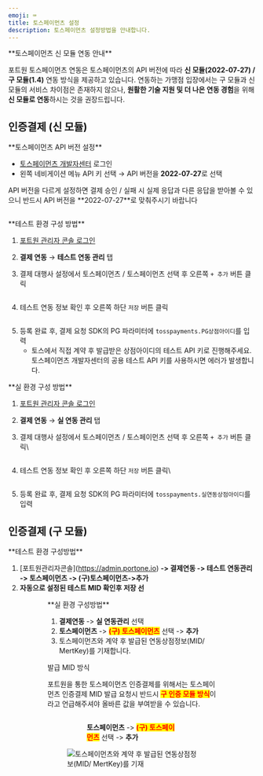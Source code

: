 ```yaml
---
emoji: ⌨
title: 토스페이먼츠 설정
description: 토스페이먼츠 설정방법을 안내합니다.
---
```





<Hint style="info">
**토스페이먼츠 신 모듈 연동 안내**

포트원 토스페이먼츠 연동은 토스페이먼츠의 API 버전에 따라 **신 모듈(2022-07-27) / 구 모듈(1.4)** 연동 방식을 제공하고 있습니다. 연동하는 가맹점 입장에서는 구 모듈과 신 모듈의 서비스 차이점은 존재하지 않으나, **원활한 기술 지원 및 더 나은 연동 경험**을 위해 **신 모듈로 연동**하시는 것을 권장드립니다.

</Hint>

## 인증결제 (신 모듈)

<Tabs>
<Tab title="토스페이먼츠 API 버전 설정">
**토스페이먼츠 API 버전 설정**

* [토스페이먼츠 개발자센터](https://app.tosspayments.com/signin?redirectUrl=https%3A%2F%2Fdevelopers.tosspayments.com%2Fmy%2Fapi-keys) 로그인
* 왼쪽 네비게이션 메뉴 API 키 선택 → API 버전을 **2022-07-27**로 선택

<Hint style="warning">
API 버전을 다르게 설정하면 결제 승인 / 실패 시 실제 응답과 다른 응답을 받아볼 수 있으니 반드시 API 버전을 **2022-07-27**로 맞춰주시기 바랍니다

</Hint>

<figure><img src="/gitbook-assets/ko/image (184) (2).png" alt=""/><figcaption></figcaption></figure>

</Tab>

<Tab title="테스트 결제">
**테스트 환경 구성 방법**

1. [포트원 관리자 콘솔 로그인](https://admin.portone.io/integration)
2. **결제 연동** → **테스트 연동 관리** 탭
3.  결제 대행사 설정에서 토스페이먼츠 / 토스페이먼츠 선택 후 오른쪽 `+ 추가` 버튼 클릭

    <figure><img src="/gitbook-assets/ko/image (181) (2).png" alt=""/><figcaption></figcaption></figure>
4. 테스트 연동 정보 확인 후 오른쪽 하단 `저장` 버튼 클릭

<figure><img src="/gitbook-assets/ko/image (1) (2) (1).png" alt=""/><figcaption></figcaption></figure>

5. 등록 완료 후, 결제 요청 SDK의 PG 파라미터에 `tosspayments.PG상점아이디`를 입력
   * 토스에서 직접 계약 후 발급받은 상점아이디의 테스트 API 키로 진행해주세요.\
     토스페이먼츠 개발자센터의 공용 테스트 API 키를 사용하시면 에러가 발생합니다.

</Tab>

<Tab title="실 결제">
**실 환경 구성 방법**

1. [포트원 관리자 콘솔 로그인](https://admin.portone.io/integration)
2. **결제 연동** → **실 연동 관리** 탭
3.  결제 대행사 설정에서 토스페이먼츠 / 토스페이먼츠 선택 후 오른쪽 `+ 추가` 버튼 클릭\\

    <figure><img src="/gitbook-assets/ko/image (177) (1).png" alt=""/><figcaption></figcaption></figure>
4.  테스트 연동 정보 확인 후 오른쪽 하단 `저장` 버튼 클릭\\

    <figure><img src="/gitbook-assets/ko/image (185) (2).png" alt=""/><figcaption></figcaption></figure>
5. 등록 완료 후, 결제 요청 SDK의 PG 파라미터에 `tosspayments.실연동상점아이디`를 입력

</Tab>
</Tabs>

## 인증**결제 (구 모듈)**

<Tabs>
<Tab title="테스트 결제">
**테스트 환경 구성방법**

1. \[포트원관리자콘솔]\(https://admin.portone.io) **-> 결제연동 -> 테스트 연동관리 -> 토스페이먼츠 -> (구)토스페이먼츠->추가**
2. **자동으로 설정된 테스트 MID 확인후 저장 선**

<Figure src="/gitbook-assets/ko/image (40) (1).png" caption="결제연동 -> 테스트 연동관리 -> 토스페이먼츠 -> (구)토스페이먼츠 ->추가" />

<Figure src="/gitbook-assets/ko/image (47) (1).png" caption="자동으로 설정된 테스트 MID 확인후 저장" />

</Tab>

<Tab title="실 결제">
**실 환경 구성방법**

1. **결제연동** -> **실 연동관리** 선택
2. **토스페이먼츠** -> <mark style="color:red;">**(구) 토스페이먼츠**</mark> 선택 -> **추가**
3. 토스페이먼츠와 계약 후 발급된 연동상점정보(MID/ MertKey)를 기재합니다.

<Hint style="danger">
발급 MID 방식

포트원을 통한 토스페이먼츠 인증결제를 위해서는 토스페이먼츠 인증결제 MID 발급 요청시 반드시 <mark style="color:red;">**구 인증 모듈 방식**</mark>이라고 언급해주셔야 올바른 값을 부여받을 수 있습니다.

</Hint>

<Figure src="/gitbook-assets/ko/image (1) (1) (1) (1).png" caption="결제연동 -> 실 연동관리 선택" />

<figure><img src="/gitbook-assets/ko/image (275).png" alt=""/><figcaption><p><strong>토스페이먼츠</strong> -> <mark style="color:red;"><strong>(구) 토스페이먼츠</strong></mark> 선택 -> <strong>추가</strong></p></figcaption></figure>

<img src="/gitbook-assets/ko/image (82).png" alt="토스페이먼츠와 계약 후 발급된 연동상점정보(MID/ MertKey)를 기재" data-size="original"/>

</Tab>
</Tabs>
